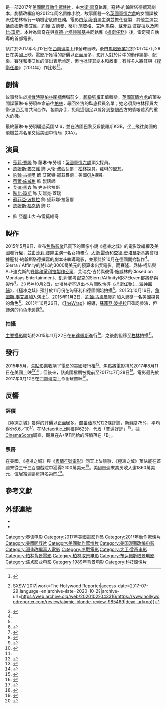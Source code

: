 {{noteTA
|G1=Show
|G2=Movie
|1=zh-tw:賽隆; zh-hk:花朗; zh-cn:塞隆;
}}
{{Infobox film
| name = 原子殺姬
| original_name = {{lang|en|''Atomic Blonde''}}
| image = Atomic Blonde Poster.jpg
| caption = 電影海報
| director = [[大衛·雷奇|大衛·雷奇]]
| producer = {{Plainlist|
* A·J·迪克斯
* 艾瑞克·吉特
* 貝絲·柯諾
* 凱莉·麥考密克
* 彼得·施威林
* [[莎莉·賽隆|莎莉·賽隆]]
}}
| writer = 
| screenplay = 寇特·約翰斯塔德
| based_on = {{Based on|{{le|安東尼·約翰斯頓|The Coldest City|極凍之城}}|{{le|安東尼·約翰斯頓|Antony Johnston}}}}
| starring = {{Plainlist|
* 莎莉·賽隆
* [[詹姆斯·麥艾維|詹姆斯·麥艾維]]
* [[約翰·古德曼|約翰·古德曼]]
* [[蒂尔·施威格|蒂尔·施威格]]
* [[艾迪·馬森|艾迪·馬森]]
* [[蘇菲亞·波提拉|蘇菲亞·波提拉]]
* [[陶比·瓊斯|陶比·瓊斯]]
}}
| music = [[泰勒·貝茲|泰勒·貝茲]]
| cinematography = {{le|強納森·塞拉|Jonathan Sela}}
| editing = 伊莉莎白·羅納德斯多特爾
| studio = {{Plainlist|
* [[丹佛和黛利拉製作公司|丹佛和黛利拉製作公司]]
* Closed on Mondays Entertainment  
* 87Eleven
}}
| distributor = [[焦點影業|焦點影業]]
| released = {{Film date|2017|3|12|[[西南偏南|SXSW]]|2017|7|27|香港、新加坡|2017|7|28|美國、臺灣}}
| runtime = 115分鐘<ref>{{cite web|url=http://schedule.sxsw.com/2017/films/71822|title=Atomic Blonde|website=[[西南偏南|South by Southwest]]|accessdate=2017-02-22|archive-date=2017-08-11|archive-url=https://web.archive.org/web/20170811011020/http://schedule.sxsw.com/2017/films/71822|dead-url=no}}</ref>
| country = 美國
| language = 英語<br>德語<br>俄語
| budget = 3000萬美元
| gross = 1億美元
| preceded_by = 
| followed_by = 
| cn_name = 极寒之城
| hk_name = 原子殺姬
| tw_name = 極凍之城
| sg_name = 极冻之城
}}
{{作品名稱|name=''Atomic Blonde''|hk=原子殺姬|tw=極凍之城|cn=极寒之城}}是一部2017年[[美國|美國]][[間諜片|間諜]][[動作片|動作]][[驚悚片|驚悚片]]，由[[大衛·雷奇|大衛·雷奇]]執導，寇特·約翰斯塔德撰寫劇本，劇情改編自{{le|安東尼·約翰斯頓|Antony Johnston}}的2012年同名圖像小說，故事圍繞一名[[英國|英國]][[軍情六處|軍情六處]]的女間諜被派往柏林執行一項機密危險任務。電影由[[莎莉·賽隆|莎莉·賽隆]]主演並擔任監製，其他主演包括[[詹姆斯·麥艾維|詹姆斯·麥艾維]]、[[約翰·古德曼|約翰·古德曼]]、[[蒂尔·施威格|蒂尔·施威格]]、[[艾迪·馬森|艾迪·馬森]]、[[蘇菲亞·波提拉|蘇菲亞·波提拉]]以及[[陶比·瓊斯|陶比·瓊斯]]。本片為雷奇在與[[查德·史塔赫斯基|查德·史塔赫斯基]]共同執導《[[捍衛任務|捍衛任務]]》後，雷奇獨自執導的首部電影。

該片於2017年3月12日在[[西南偏南|西南偏南]]上作全球首映，後由[[焦點影業|焦點影業]]定於2017年7月28日在美國上映。電影所獲得的評價以正面居多，影評人對於片中的動作編排、配樂、賽隆和麥艾維的演出表示肯定，但也批評其劇本和敘事；有許多人將其與《[[捍衛任務|捍衛任務]]》（2014年）作比較<ref>{{Cite web|url=http://www.ign.com/articles/2017/07/17/atomic-blonde-review|title=Atomic Blonde Review|last=Welch|first=Alex|date=2017-07-17|website=IGN|language=en-US|access-date=2017-07-29|archive-date=2020-11-25|archive-url=https://web.archive.org/web/20201125024827/https://www.ign.com/articles/2017/07/17/atomic-blonde-review|dead-url=no}}</ref><ref>{{Cite news|url=http://www.hollywoodreporter.com/review/atomic-blonde-review-985469|title='Atomic Blonde': Film Review {{!}} SXSW 2017|work=The Hollywood Reporter|access-date=2017-07-29|language=en|archive-date=2020-10-29|archive-url=https://web.archive.org/web/20201029043316/https://www.hollywoodreporter.com/review/atomic-blonde-review-985469|dead-url=no}}</ref>。

== 劇情 ==
故事發生於[[冷戰時期|冷戰時期]][[柏林圍牆|柏林圍牆]]倒塌前夕，[[超級強權|超級強權]]正值轉變。[[英國|英國]][[軍情六處|軍情六處]]的頂尖間諜蘿琳·布勞頓奉命前往[[柏林|柏林]]，尋回外洩的臥底探員名單；她必須與柏林探員大衛·波西瓦爾共同合作，各顯身手，扼殺這個足以威脅到整個西方的情報體系的重大危機。

最終蘿琳·布勞頓騙過英國MI6，並在法國巴黎反殺俄羅斯KGB，坐上飛往美國的飛機並將名單交給美國中情局（CIA）。

== 演員 ==
*[[莎莉·賽隆|莎莉·賽隆]] 飾 蘿琳·布勞頓：[[英國|英國]][[軍情六處|軍情六處]]頂尖探員。
*[[詹姆斯·麥艾維|詹姆斯·麥艾維]] 飾 大衛·波西瓦爾：[[柏林|柏林]]探員，蘿琳的盟友。
*[[約翰·古德曼|約翰·古德曼]] 飾 艾密特·寇茲費德：美國[[CIA|CIA]]探員。
*[[蒂爾·施威格|蒂爾·施威格]] 飾 製錶師
*[[艾迪·馬森|艾迪·馬森]] 飾 史派格拉斯
*[[陶比·瓊斯|陶比·瓊斯]] 飾 艾瑞克·蓋瑞
*[[蘇菲亞·波提拉|蘇菲亞·波提拉]] 飾 黛菲娜·拉薩爾
*[[詹姆斯·福克纳|詹姆斯·福克纳]] 飾 C
*{{le|羅蘭·摩勒|Roland Møller}} 飾 亞歷山大·布雷莫維奇

== 製作 ==
2015年5月9日，宣布[[焦點影業|焦點影業]]已買下{{le|安東尼·約翰斯頓|Antony Johnston}}的圖像小說《極凍之城》的電影改編權及美國發行權，並由[[莎莉·賽隆|莎莉·賽隆]]主演一名女特務<ref name=May2015Deadline>{{cite news|last1=Fleming Jr|first1=Mike|title=Focus Pre-Empts N.A. Rights To ‘The Coldest City;’ Charlize Theron To Star, ‘John Wick’s David Leitch & Chad Stahelski Directing: Cannes|url=http://deadline.com/2015/05/charlize-theron-the-coldest-city-focus-features-cannes-1201423704/|accessdate=October 17, 2015|work=deadline.com|date=May 9, 2015|archive-date=2018-06-16|archive-url=https://web.archive.org/web/20180616053327/https://deadline.com/2015/05/charlize-theron-the-coldest-city-focus-features-cannes-1201423704/|dead-url=no}}</ref>。[[大衛·雷奇|大衛·雷奇]]和[[查德·史塔赫斯基|查德·史塔赫斯基]]將會根據寇特·約翰斯塔德撰寫的劇本來執導電影，並預計於10月在德國開始製作<ref name="May2015Deadline" />。Sierra / Affinity的{{le|尼克·邁耶|Nick Meyer}}將以約3000萬美元的預算來出資電影。而賽隆、貝絲·柯諾與A·J·迪克斯的[[丹佛和黛利拉製作公司|丹佛和黛利拉製作公司]]、艾瑞克·吉特與彼得·施威林的Closed on Mondays Entertainment、凱莉·麥考密克的Sierra/Affinity和87Eleven都將參與製作<ref name="May2015Deadline" />。2015年10月2日，史塔赫斯基退出本片而改執導《[[捍衛任務2：殺神回歸|捍衛任務2：殺神回歸]]》，《極凍之城》預計於11月份在匈牙利和德國開始拍攝<ref name=Oct2015TW>{{cite news|last1=Sneider|first1=Jeff|title=David Leitch Leaves ‘John Wick 2’ to Direct Charlize Theron Spy Movie ‘The Coldest City’|url=https://www.thewrap.com/david-leitch-leaves-john-wick-2-to-direct-spy-movie-the-coldest-city/|accessdate=October 17, 2015|work=thewrap.com|date=October 2, 2015|archive-date=2017-03-26|archive-url=https://archive.is/20170326153206/http://www.thewrap.com/david-leitch-leaves-john-wick-2-to-direct-spy-movie-the-coldest-city/|dead-url=no}}</ref>。2015年10月16日，[[詹姆斯·麥艾維|詹姆斯·麥艾維]]加入演出<ref name=McAvoyCast>{{cite news|last1=Kroll|first1=Justin|title=James McAvoy to Join Charlize Theron in Focus’ ‘Coldest City’|url=http://variety.com/2015/film/news/james-mcavoy-charlize-theron-coldest-city-1201619971/|accessdate=October 17, 2015|work=variety.com|date=October 16, 2015|archive-date=2017-03-26|archive-url=https://archive.is/20170326153229/http://variety.com/2015/film/news/james-mcavoy-charlize-theron-coldest-city-1201619971/|dead-url=no}}</ref>。2015年11月2日，[[約翰·古德曼|約翰·古德曼]]簽約加入飾演一名美國探員的角色<ref name=GoodmanCast>{{cite news|last1=Busch|first1=Anita|title=John Goodman In Talks To Join ‘Coldest City’|url=http://deadline.com/2015/11/john-goodman-talks-the-coldest-city-charlize-theron-james-macavoy-1201604138/|accessdate=November 12, 2015|work=deadline.com|date=November 2, 2015|archive-date=2017-03-26|archive-url=https://archive.is/20170326153407/http://deadline.com/2015/11/john-goodman-talks-the-coldest-city-charlize-theron-james-macavoy-1201604138/|dead-url=no}}</ref>。2015年10月26日，《[[TheWrap|TheWrap]]》報導，[[蘇菲亞·波提拉|蘇菲亞·波提拉]]已確認參演，但飾演的角色未透露<ref name=BoutellaCast>{{cite news|last1=Sneider|first1=Jeff|title=‘Kingsman’ Breakout Sofia Boutella Joins Charlize Theron in Spy Thriller ‘The Coldest City’ (Exclusive)|url=https://www.thewrap.com/kingsman-breakout-sofia-boutella-joins-charlize-theron-in-spy-thriller-the-coldest-city-exclusive/|accessdate=November 18, 2015|work=thewrap.com|date=October 26, 2015|archive-date=2017-03-26|archive-url=https://archive.is/20170326153541/https://www.thewrap.com/kingsman-breakout-sofia-boutella-joins-charlize-theron-in-spy-thriller-the-coldest-city-exclusive/|dead-url=no}}</ref>。

=== 拍攝 ===
[[主要攝影|主要攝影]]開始於2015年11月22日在[[布達佩斯|布達佩斯]]進行<ref>{{cite news|title=On the Set for 12/4/15: Gal Gadot Grabs Her Lasso for ‘Wonder Woman’, Brad Pitt Wraps ‘War Machine’, ‘Resident Evil’ Team Finish Final Chapter|url=http://www.ssninsider.com/on-the-set-for-12415-gal-gadot-grabs-her-lasso-for-wonder-woman-brad-pitt-wraps-war-machine-resident-evil-team-finish-final-chapter/|accessdate=December 6, 2015|work=ssninsider.com|date=December 4, 2015|deadurl=yes|archiveurl=https://web.archive.org/web/20170610082427/http://www.ssninsider.com/on-the-set-for-12415-gal-gadot-grabs-her-lasso-for-wonder-woman-brad-pitt-wraps-war-machine-resident-evil-team-finish-final-chapter/|archivedate=2017年6月10日}}</ref>，之後劇組移至[[柏林|柏林]]拍攝<ref name="Oct2015TW" />。

== 發行 ==
2015年5月，[[焦點影業|焦點影業]]收購了電影的美國發行權<ref>{{cite web|url=http://variety.com/2015/film/news/cannes-charlize-therons-spy-thriller-coldest-city-bought-by-focus-1201499754/|title=Cannes: Charlize Theron’s Spy Thriller ‘Coldest City’ Bought by Focus|publisher=[[Variety_(magazine)|Variety]]|first=Dave|last=McNary|date=May 19, 2015|accessdate=June 10, 2016|archive-date=2017-03-26|archive-url=https://archive.is/20170326154002/http://variety.com/2015/film/news/cannes-charlize-therons-spy-thriller-coldest-city-bought-by-focus-1201499754/|dead-url=no}}</ref>。焦點將電影排於2017年8月11日在美國上映<ref>{{cite web|url=http://www.ew.com/article/2016/06/09/charlize-theron-james-mcavoy-coldest-city-release-date|title=Charlize Theron and James McAvoy thriller The Coldest City gets release date|publisher=[[Entertainment_Weekly|Entertainment Weekly]]|first=Evan|last=Slead|date=June 9, 2016|accessdate=June 10, 2016|archive-date=2017-03-26|archive-url=https://archive.is/20170326154214/http://ew.com/article/2016/06/09/charlize-theron-james-mcavoy-coldest-city-release-date/|dead-url=no}}</ref><ref>{{cite web|author1=Anthony D'Alessandro|title=Charlize Theron Spy Thriller ‘The Coldest City’ To Open August 2017|url=http://deadline.com/2016/06/charlize-theron-the-coldest-city-focus-features-opening-day-1201770227/|publisher=Deadline|accessdate=9 June 2016|archive-date=2017-03-26|archive-url=https://archive.is/20170326154255/http://deadline.com/2016/11/charlize-theron-the-coldest-city-focus-features-opening-day-1201770227/|dead-url=no}}</ref>；但後來，該美國檔期被提前至2017年7月28日<ref>{{cite web|url=http://deadline.com/2016/11/charlize-theron-the-coldest-city-focus-features-opening-day-1201770227/|title=Charlize Theron Spy Thriller ‘The Coldest City’ Moves Up To July – Update|website=[[Deadline.com|Deadline.com]]|first=Anthony|last=D'Alessandro|date=November 7, 2016|accessdate=November 14, 2016|archive-date=2021-01-16|archive-url=https://web.archive.org/web/20210116034627/https://deadline.com/2016/11/charlize-theron-the-coldest-city-focus-features-opening-day-1201770227/|dead-url=no}}</ref>。電影最先於2017年3月12日在[[西南偏南|西南偏南]]上作全球首映<ref>{{cite web|url=http://deadline.com/2017/02/charlize-theron-atomic-blonde-the-coldest-city-title-change-sxsw-premiere-1201942727/|title=Charlize Theron MI6 Movie ‘The Coldest City’ Retitled & Will Debut At SXSW|website=[[Deadline.com|Deadline.com]]|first=Anthony|last=D'Alessandro|date=February 22, 2017|accessdate=February 22, 2017|archive-date=2017-03-26|archive-url=https://archive.is/20170326154406/http://deadline.com/2017/02/charlize-theron-atomic-blonde-the-coldest-city-title-change-sxsw-premiere-1201942727/|dead-url=no}}</ref>。

== 反響 ==
=== 評價 ===
《極凍之城》獲得的評價以正面居多。[[爛番茄|爛番茄]]基於122條評論，新鮮度75%，平均得分6.6／10<ref>{{cite web |url=https://www.rottentomatoes.com/m/atomic_blonde_2017 |title=Atomic Blonde (2017) |publisher=Rotten Tomatoes |accessdate=2017-03-15 |archive-date=2017-03-26 |archive-url=https://archive.is/20170326154531/https://www.rottentomatoes.com/m/atomic_blonde_2017 |dead-url=no }}</ref>。在[[Metacritic|Metacritic]]上則獲得62分，代表「普遍好評」<ref>{{cite web |url=http://www.metacritic.com/movie/atomic-blonde/critic-reviews |title=Atomic Blonde reviews |publisher=[[Metacritic|Metacritic]] |accessdate=2017-03-15 |archive-date=2017-09-08 |archive-url=https://web.archive.org/web/20170908071330/http://www.metacritic.com/movie/atomic-blonde/critic-reviews |dead-url=no }}</ref>。據[[CinemaScore|CinemaScore]]調查，觀眾在A+至F間給的評價落在「B」。

=== 票房 ===
在美國，《極凍之城》與《[[表情符號電影|表情符號電影]]》同天上映競爭，《極凍之城》預估能在首週末從三千三百間戲院中獲得2000萬美元<ref>{{cite web|url=http://www.thewrap.com/dunkirk-atomic-blonde-emoji-movie-box-office/|title=Will ‘Dunkirk’ Stay Afloat Against ‘Atomic Blonde,’ ‘Emoji Movie’ at Box Office This Weekend?|work=[[TheWrap|TheWrap]]|date=2017-07-25|accessdate=2017-07-26|archive-date=2017-07-25|archive-url=https://web.archive.org/web/20170725235740/https://www.thewrap.com/dunkirk-atomic-blonde-emoji-movie-box-office/|dead-url=no}}</ref>。美國首週末票房收入達1860萬美元，位居當週票房排名第四<ref name=opening>{{cite web|url=http://deadline.com/2017/07/atomic-blonde-dunkirk-emoji-movie-weekend-box-office-openings-1202138047/|title=‘Dunkirk’ Marches Ahead Of ‘Emoji Movie’ For Top Spot With $28M+|work=[[Deadline.com|Deadline.com]]|accessdate=2017-07-30|archive-date=2017-07-30|archive-url=https://archive.is/20170730162541/http://deadline.com/2017/07/atomic-blonde-dunkirk-emoji-movie-weekend-box-office-openings-1202138047/|dead-url=no}}</ref>。

== 參考文獻 ==
{{Reflist|30em}}

== 外部連結 ==
* {{official website|http://www.atomicblonde.com/}}
* {{IMDb title|2406566}}

{{David Leitch}}
{{柏林墙}}
{{DEFAULTSORT:Atomic Blonde}}
[[Category:英语电影|Category:英语电影]]
[[Category:2017年美國電影作品|Category:2017年美國電影作品]]
[[Category:2017年動作驚悚片|Category:2017年動作驚悚片]]
[[Category:美國間諜片|Category:美國間諜片]]
[[Category:美國動作驚悚片|Category:美國動作驚悚片]]
[[Category:美国漫画改编电影|Category:美国漫画改编电影]]
[[Category:漫畫改編真人電影|Category:漫畫改編真人電影]]
[[Category:冷戰電影|Category:冷戰電影]]
[[Category:大卫·雷奇电影|Category:大卫·雷奇电影]]
[[Category:柏林背景電影|Category:柏林背景電影]]
[[Category:柏林取景电影|Category:柏林取景电影]]
[[Category:布达佩斯取景电影|Category:布达佩斯取景电影]]
[[Category:焦点影业电影|Category:焦点影业电影]]
[[Category:1989年背景电影|Category:1989年背景电影]]
[[Category:科技惊悚片|Category:科技惊悚片]]